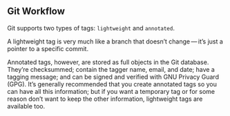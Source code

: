 ## Git Workflow

Git supports two types of tags: `lightweight` and `annotated`.

A lightweight tag is very much like a branch that doesn’t change — it’s just a pointer to a specific commit.

Annotated tags, however, are stored as full objects in the Git database. They’re checksummed; contain the tagger name, email, and date; have a tagging message; and can be signed and verified with GNU Privacy Guard (GPG). It’s generally recommended that you create annotated tags so you can have all this information; but if you want a temporary tag or for some reason don’t want to keep the other information, lightweight tags are available too.
